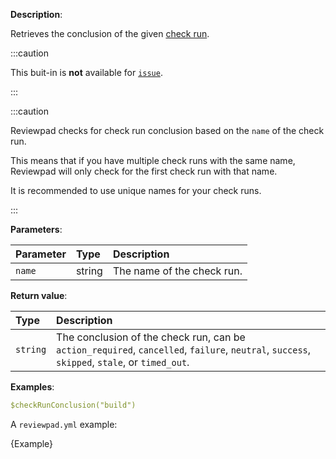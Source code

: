 
**Description**:

Retrieves the conclusion of the given [check run](https://docs.github.com/en/rest/guides/getting-started-with-the-checks-api#about-check-runs).

:::caution

This buit-in is **not** available for [`issue`](/guides/syntax#workflow).

:::

:::caution

Reviewpad checks for check run conclusion based on the `name` of the check run.

This means that if you have multiple check runs with the same name, Reviewpad will only check for the first check run with that name.

It is recommended to use unique names for your check runs.

:::

**Parameters**:

| Parameter | Type   | Description                |
| :-------- | :----- | :------------------------- |
| `name`    | string | The name of the check run. |

**Return value**:

| Type     | Description                                                                                                                                  |
| :------- | :------------------------------------------------------------------------------------------------------------------------------------------- |
| `string` | The conclusion of the check run, can be `action_required`, `cancelled`, `failure`, `neutral`, `success`, `skipped`, `stale`, or `timed_out`. |

**Examples**:

```yml
$checkRunConclusion("build")
```

A `reviewpad.yml` example:

<CodeBlock language="yml" title="reviewpad.yml">{Example}</CodeBlock>
